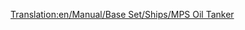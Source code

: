 [[Translation:en/Manual/Base Set/Ships/MPS Oil Tanker]]
{{en/Manual/Base Set/Ships/Ships|Cost=£30,465 ($60.930)
|Speed=24 kph (15 mph) 	
|Annual=£2,296 ($4.592)
|Designed=1968
|Lifespan=30
|Capacity=220,000 Litres of Oil
|Description=The MPS Oil Tanker is an extremely slow, but large oil tanker designed to transport oil.
|Real-life=Fictional.
}}